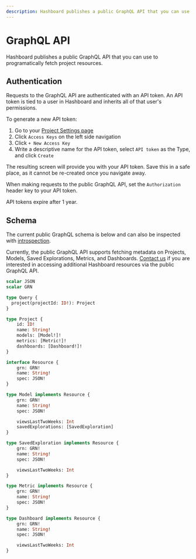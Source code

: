 ```yaml
---
description: Hashboard publishes a public GraphQL API that you can use to programatically fetch project resources.
---
```


# GraphQL API

Hashboard publishes a public GraphQL API that you can use to programatically fetch project resources.

## Authentication

Requests to the GraphQL API are authenticated with an API token. An API token is tied to a user in Hashboard and inherits all of that user's permissions.

To generate a new API token:

1. Go to your [Project Settings page](https://hashboard.com/app/p/settings)
2. Click `Access Keys` on the left side navigation
3. Click `+ New Access Key`
4. Write a descriptive name for the API token, select `API token` as the Type, and click `Create`

The resulting screen will provide you with your API token. Save this in a safe place, as it cannot be re-created once you navigate away.

When making requests to the public GraphQL API, set the `Authorization` header key to your API token.

API tokens expire after 1 year.

## Schema

The current public GraphQL schema is below and can also be inspected with [introspection](https://graphql.org/learn/introspection/).

Currently, the public GraphQL API supports fetching metadata on Projects, Models, Saved Explorations, Metrics, and Dashboards. [Contact us](mailto:support@hashboard.com) if you are interested in accessing additional Hashboard resources via the public GraphQL API.

```GraphQL
scalar JSON
scalar GRN

type Query {
  project(projectId: ID!): Project
}

type Project {
    id: ID!
    name: String!
    models: [Model!]!
    metrics: [Metric!]!
    dashboards: [Dashboard!]!
}

interface Resource {
    grn: GRN!
    name: String!
    spec: JSON!
}

type Model implements Resource {
    grn: GRN!
    name: String!
    spec: JSON!

    viewsLastTwoWeeks: Int
    savedExplorations: [SavedExploration]
}

type SavedExploration implements Resource {
    grn: GRN!
    name: String!
    spec: JSON!

    viewsLastTwoWeeks: Int
}

type Metric implements Resource {
    grn: GRN!
    name: String!
    spec: JSON!
}

type Dashboard implements Resource {
    grn: GRN!
    name: String!
    spec: JSON!

    viewsLastTwoWeeks: Int
}
```
